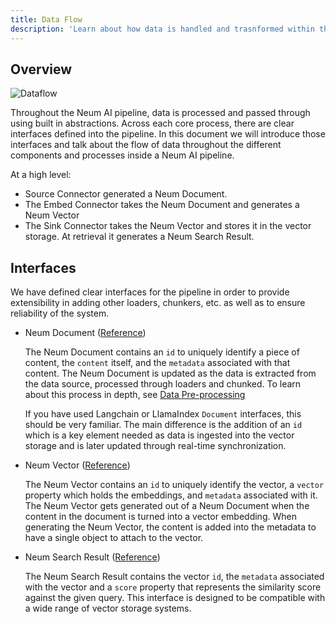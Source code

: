 ```yaml
---
title: Data Flow
description: 'Learn about how data is handled and trasnformed within the Neum AI pipeline'
---
```


## Overview

<img
  className="rounded-lg"
  src="/images/Data_Flow.png"
  alt="Dataflow"
/>

Throughout the Neum AI pipeline, data is processed and passed through using built in abstractions. Across each core process, there are clear interfaces defined into the pipeline. In this document we will introduce those interfaces and talk about the flow of data throughout the different components and processes inside a Neum AI pipeline.

At a high level:

- Source Connector generated a Neum Document.
- The Embed Connector takes the Neum Document and generates a Neum Vector
- The Sink Connector takes the Neum Vector and stores it in the vector storage. At retrieval it generates a Neum Search Result.

## Interfaces

We have defined clear interfaces for the pipeline in order to provide extensibility in adding other loaders, chunkers, etc. as well as to ensure reliability of the system.

- Neum Document ([Reference](/components/utilities/neum-document))

    The Neum Document contains an `id` to uniquely identify a piece of content, the `content` itself, and the `metadata` associated with that content. The Neum Document is updated as the data is extracted from the data source, processed through loaders and chunked. To learn about this process in depth, see [Data Pre-processing](/local-development/data-preprocessing)

    If you have used Langchain or LlamaIndex `Document` interfaces, this should be very familiar. The main difference is the addition of an `id` which is a key element needed as data is ingested into the vector storage and is later updated through real-time synchronization.

- Neum Vector ([Reference](/components/utilities/neum-vector))

    The Neum Vector contains an `id` to uniquely identify the vector, a `vector` property which holds the embeddings, and `metadata` associated with it. The Neum Vector gets generated out of a Neum Document when the content in the document is turned into a vector embedding. When generating the Neum Vector, the content is added into the metadata to have a single object to attach to the vector.

- Neum Search Result ([Reference](/components/utilities/neum-search))

    The Neum Search Result contains the vector `id`, the `metadata` associated with the vector and a `score` property that represents the similarity score against the given query. This interface is designed to be compatible with a wide range of vector storage systems.